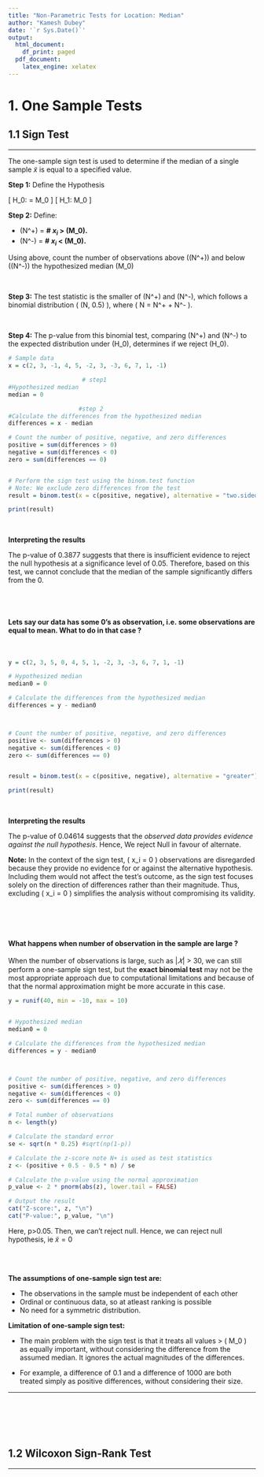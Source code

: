 ```yaml
---
title: "Non-Parametric Tests for Location: Median"
author: "Kamesh Dubey"
date: '`r Sys.Date()`'
output:
  html_document:
    df_print: paged
  pdf_document:
    latex_engine: xelatex
---
```



# **1. One Sample Tests**

## **1.1 Sign Test**

---

The one-sample sign test is used to determine if the median of a single sample $\tilde{x}$ is equal to a specified value. 


**Step 1:** Define the Hypothesis

\[ 
H_0: \tilde{x} = M_0 
\]
\[ 
H_1: \tilde{x} \neq M_0 
\]

**Step 2:** Define:

- \(N^+\) =  **# $x_i$ > \(M_0\).**
- \(N^-\) = **# $x_i$ < \(M_0\).**

Using above, count the number of observations above (\(N^+\)) and below (\(N^-\)) the hypothesized median \(M_0\)

<br>

**Step 3:** The test statistic is the smaller of \(N^+\) and \(N^-\), which follows a binomial distribution \( \text{Binomial}(N, 0.5) \), where \( N = N^+ + N^- \). 

<br>

**Step 4:** The p-value from this binomial test, comparing \(N^+\) and \(N^-\) to the expected distribution under \(H_0\), determines if we reject \(H_0\).

```r
# Sample data
x = c(2, 3, -1, 4, 5, -2, 3, -3, 6, 7, 1, -1)

                     # step1 
#Hypothesized median
median = 0

                    #step 2 
#Calculate the differences from the hypothesized median
differences = x - median

# Count the number of positive, negative, and zero differences
positive = sum(differences > 0)
negative = sum(differences < 0)
zero = sum(differences == 0)


# Perform the sign test using the binom.test function
# Note: We exclude zero differences from the test
result = binom.test(x = c(positive, negative), alternative = "two.sided")

print(result)

```
<br>

**Interpreting the results**

The p-value of 0.3877 suggests that there is insufficient evidence to reject the null hypothesis at a significance level of 0.05. Therefore, based on this test, we cannot conclude that the median of the sample significantly differs from the 0.

<br>
<br>

#### **Lets say our data has some 0's as observation, i.e. some observations are equal to mean. What to do in that case ?**

<br>

```r
y = c(2, 3, 5, 0, 4, 5, 1, -2, 3, -3, 6, 7, 1, -1)

# Hypothesized median
median0 = 0

# Calculate the differences from the hypothesized median
differences = y - median0



# Count the number of positive, negative, and zero differences
positive <- sum(differences > 0)
negative <- sum(differences < 0)
zero <- sum(differences == 0)


result = binom.test(x = c(positive, negative), alternative = "greater")

print(result)
```
<br>

**Interpreting the results**

The p-value of 0.04614 suggests that the *observed data provides evidence against the null hypothesis*. Hence, We reject Null in favour of alternate.

**Note:** In the context of the sign test, \( x_i = 0 \) observations are disregarded because they provide no evidence for or against the alternative hypothesis. Including them would not affect the test's outcome, as the sign test focuses solely on the direction of differences rather than their magnitude. Thus, excluding \( x_i = 0 \) simplifies the analysis without compromising its validity.

<br>
<br>
<br>


#### **What happens when number of observation in the sample are large ?**

When the number of observations is large, such as $|𝑋|$ > 30, we can still perform a one-sample sign test, but the **exact binomial test** may not be the most appropriate approach due to computational limitations and because of that the normal approximation might be more accurate in this case.

```r
y = runif(40, min = -10, max = 10)


# Hypothesized median
median0 = 0

# Calculate the differences from the hypothesized median
differences = y - median0



# Count the number of positive, negative, and zero differences
positive <- sum(differences > 0)
negative <- sum(differences < 0)
zero <- sum(differences == 0)

# Total number of observations
n <- length(y)

# Calculate the standard error
se <- sqrt(n * 0.25) #sqrt(np(1-p))

# Calculate the z-score note N+ is used as test statistics
z <- (positive + 0.5 - 0.5 * n) / se

# Calculate the p-value using the normal approximation
p_value <- 2 * pnorm(abs(z), lower.tail = FALSE)

# Output the result
cat("Z-score:", z, "\n")
cat("P-value:", p_value, "\n")

```
Here, 
      p>0.05. Then, we can't reject null. Hence, we can reject null hypothesis, ie $\tilde{x}=0$
      
<br> 
<br>

$\textbf{The assumptions of one-sample sign test are:}$

- The observations in the sample must be independent of each other
- Ordinal or continuous data, so at atleast ranking is possible
- No need for a symmetric distribution.


$\textbf{Limitation of one-sample sign test:}$

- The main problem with the sign test is that it treats all values > \( M_0 \) as equally important, without considering the difference from the assumed median. It ignores the actual magnitudes of the differences. 

- For example, a difference of $0.1$ and a difference of $1000$ are both treated simply as positive differences, without considering their size.

---


<br> 
<br> 
<br>
<br>



## **1.2 Wilcoxon Sign-Rank Test**

---

```r

```


